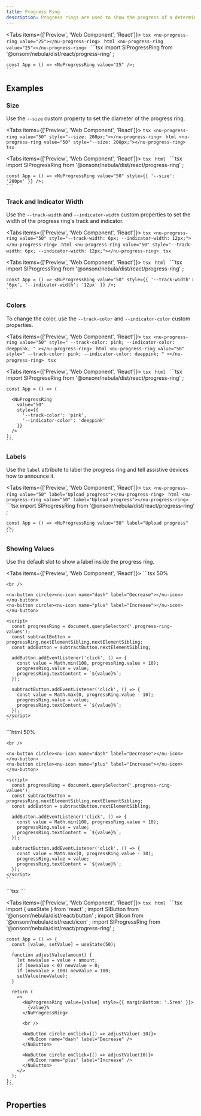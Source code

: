 ```yaml
---
title: Progress Ring
description: Progress rings are used to show the progress of a determinate operation in a circular fashion.
---
```



<Tabs items={['Preview', 'Web Component', 'React']}>
  <Tab value="Preview">
    ```tsx
    <nu-progress-ring value="25"></nu-progress-ring>
    ```
  </Tab>
  <Tab value="Web Component">
    ```html
    <nu-progress-ring value="25"></nu-progress-ring>
    ```
  </Tab>
  <Tab value="React">
    ```tsx
    import SlProgressRing from '@onsonr/nebula/dist/react/progress-ring'
    ;
    
    const App = () => <NuProgressRing value="25" />;
    ```
  </Tab>
</Tabs>

## Examples

### Size

Use the `--size` custom property to set the diameter of the progress ring.

<Tabs items={['Preview', 'Web Component', 'React']}>
  <Tab value="Preview">
    ```tsx
    <nu-progress-ring value="50" style="--size: 200px;"></nu-progress-ring>
    ```
  </Tab>
  <Tab value="Web Component">
    ```html
    <nu-progress-ring value="50" style="--size: 200px;"></nu-progress-ring>
    ```
  </Tab>
  <Tab value="React">
    ```tsx
    ```
  </Tab>
</Tabs>

<Tabs items={['Preview', 'Web Component', 'React']}>
  <Tab value="Preview">
    ```tsx
    ```
  </Tab>
  <Tab value="Web Component">
    ```html
    ```
  </Tab>
  <Tab value="React">
    ```tsx
    import SlProgressRing from '@onsonr/nebula/dist/react/progress-ring'
    ;
    
    const App = () => <NuProgressRing value="50" style={{ '--size': '200px' }} />;
    ```
  </Tab>
</Tabs>

### Track and Indicator Width

Use the `--track-width` and `--indicator-width` custom properties to set the width of the progress ring's track and indicator.

<Tabs items={['Preview', 'Web Component', 'React']}>
  <Tab value="Preview">
    ```tsx
    <nu-progress-ring value="50" style="--track-width: 6px; --indicator-width: 12px;"></nu-progress-ring>
    ```
  </Tab>
  <Tab value="Web Component">
    ```html
    <nu-progress-ring value="50" style="--track-width: 6px; --indicator-width: 12px;"></nu-progress-ring>
    ```
  </Tab>
  <Tab value="React">
    ```tsx
    ```
  </Tab>
</Tabs>

<Tabs items={['Preview', 'Web Component', 'React']}>
  <Tab value="Preview">
    ```tsx
    ```
  </Tab>
  <Tab value="Web Component">
    ```html
    ```
  </Tab>
  <Tab value="React">
    ```tsx
    import SlProgressRing from '@onsonr/nebula/dist/react/progress-ring'
    ;
    
    const App = () => <NuProgressRing value="50" style={{ '--track-width': '6px', '--indicator-width': '12px' }} />;
    ```
  </Tab>
</Tabs>

### Colors

To change the color, use the `--track-color` and `--indicator-color` custom properties.

<Tabs items={['Preview', 'Web Component', 'React']}>
  <Tab value="Preview">
    ```tsx
    <nu-progress-ring
      value="50"
      style="
        --track-color: pink;
        --indicator-color: deeppink;
      "
    ></nu-progress-ring>
    ```
  </Tab>
  <Tab value="Web Component">
    ```html
    <nu-progress-ring
      value="50"
      style="
        --track-color: pink;
        --indicator-color: deeppink;
      "
    ></nu-progress-ring>
    ```
  </Tab>
  <Tab value="React">
    ```tsx
    ```
  </Tab>
</Tabs>

<Tabs items={['Preview', 'Web Component', 'React']}>
  <Tab value="Preview">
    ```tsx
    ```
  </Tab>
  <Tab value="Web Component">
    ```html
    ```
  </Tab>
  <Tab value="React">
    ```tsx
    import SlProgressRing from '@onsonr/nebula/dist/react/progress-ring'
    ;
    
    const App = () => (
      
      <NuProgressRing
        value="50"
        style={{
          '--track-color': 'pink',
          '--indicator-color': 'deeppink'
        }}
      />
    );
    ```
  </Tab>
</Tabs>

### Labels

Use the `label` attribute to label the progress ring and tell assistive devices how to announce it.

<Tabs items={['Preview', 'Web Component', 'React']}>
  <Tab value="Preview">
    ```tsx
    <nu-progress-ring value="50" label="Upload progress"></nu-progress-ring>
    ```
  </Tab>
  <Tab value="Web Component">
    ```html
    <nu-progress-ring value="50" label="Upload progress"></nu-progress-ring>
    ```
  </Tab>
  <Tab value="React">
    ```tsx
    import SlProgressRing from '@onsonr/nebula/dist/react/progress-ring'
    ;
    
    const App = () => <NuProgressRing value="50" label="Upload progress" />;
    ```
  </Tab>
</Tabs>

### Showing Values

Use the default slot to show a label inside the progress ring.

<Tabs items={['Preview', 'Web Component', 'React']}>
  <Tab value="Preview">
    ```tsx
    <nu-progress-ring value="50" class="progress-ring-values" style="margin-bottom: .5rem;">50%</nu-progress-ring>
    
    <br />
    
    <nu-button circle><nu-icon name="dash" label="Decrease"></nu-icon></nu-button>
    <nu-button circle><nu-icon name="plus" label="Increase"></nu-icon></nu-button>
    
    <script>
      const progressRing = document.querySelector('.progress-ring-values');
      const subtractButton = progressRing.nextElementSibling.nextElementSibling;
      const addButton = subtractButton.nextElementSibling;
    
      addButton.addEventListener('click', () => {
        const value = Math.min(100, progressRing.value + 10);
        progressRing.value = value;
        progressRing.textContent = `${value}%`;
      });
    
      subtractButton.addEventListener('click', () => {
        const value = Math.max(0, progressRing.value - 10);
        progressRing.value = value;
        progressRing.textContent = `${value}%`;
      });
    </script>
    ```
  </Tab>
  <Tab value="Web Component">
    ```html
    <nu-progress-ring value="50" class="progress-ring-values" style="margin-bottom: .5rem;">50%</nu-progress-ring>
    
    <br />
    
    <nu-button circle><nu-icon name="dash" label="Decrease"></nu-icon></nu-button>
    <nu-button circle><nu-icon name="plus" label="Increase"></nu-icon></nu-button>
    
    <script>
      const progressRing = document.querySelector('.progress-ring-values');
      const subtractButton = progressRing.nextElementSibling.nextElementSibling;
      const addButton = subtractButton.nextElementSibling;
    
      addButton.addEventListener('click', () => {
        const value = Math.min(100, progressRing.value + 10);
        progressRing.value = value;
        progressRing.textContent = `${value}%`;
      });
    
      subtractButton.addEventListener('click', () => {
        const value = Math.max(0, progressRing.value - 10);
        progressRing.value = value;
        progressRing.textContent = `${value}%`;
      });
    </script>
    ```
  </Tab>
  <Tab value="React">
    ```tsx
    ```
  </Tab>
</Tabs>

<Tabs items={['Preview', 'Web Component', 'React']}>
  <Tab value="Preview">
    ```tsx
    ```
  </Tab>
  <Tab value="Web Component">
    ```html
    ```
  </Tab>
  <Tab value="React">
    ```tsx
    import { useState } from 'react'
    ;
    import SlButton from '@onsonr/nebula/dist/react/button'
    ;
    import SlIcon from '@onsonr/nebula/dist/react/icon'
    ;
    import SlProgressRing from '@onsonr/nebula/dist/react/progress-ring'
    ;
    
    const App = () => {
      const [value, setValue] = useState(50);
    
      function adjustValue(amount) {
        let newValue = value + amount;
        if (newValue < 0) newValue = 0;
        if (newValue > 100) newValue = 100;
        setValue(newValue);
      }
    
      return (
        <>
          <NuProgressRing value={value} style={{ marginBottom: '.5rem' }}>
            {value}%
          </NuProgressRing>
    
          <br />
    
          <NuButton circle onClick={() => adjustValue(-10)}>
            <NuIcon name="dash" label="Decrease" />
          </NuButton>
    
          <NuButton circle onClick={() => adjustValue(10)}>
            <NuIcon name="plus" label="Increase" />
          </NuButton>
        </>
      );
    };
    ```
  </Tab>
</Tabs>

## Properties

<AutoTypeTable path="./src/components/progress-ring/progress-ring.component.ts" name="NuProgressRing" />

